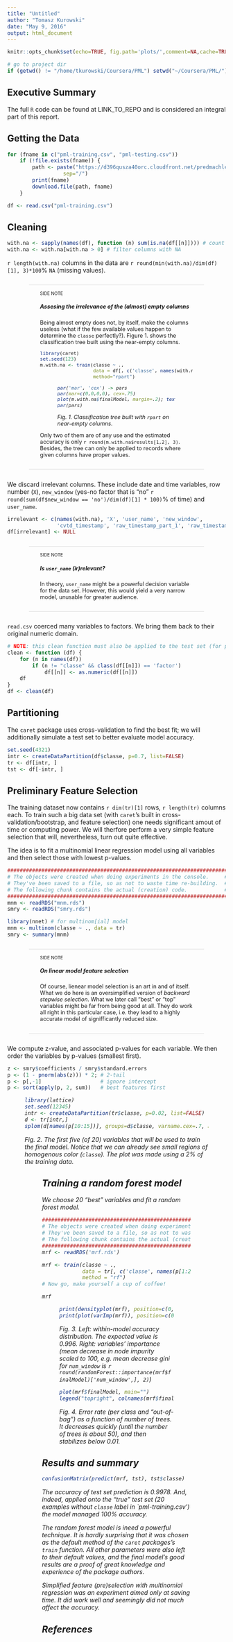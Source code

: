 ```yaml
---
title: "Untitled"
author: "Tomasz Kurowski"
date: "May 9, 2016"
output: html_document
---
```



<style>
    .side-note {
        font-size: 0.9em; padding: 1em 2em;
        border: solid 1px #ddd;
        border-width: 1px 0;
        margin: 2em 4em;
    }
    .side-note:before {
        content: "side note "; text-transform: uppercase;
        font-size: 0.8em;
    }
    .side-note h5 {
        font-size: 1em; font-weight: bold;
    }

    figure {font-style: italic; margin-bottom: 1em;}
</style>

```r
knitr::opts_chunk$set(echo=TRUE, fig.path='plots/',comment=NA,cache=TRUE)
```

```r
# go to project dir
if (getwd() != "/home/tkurowski/Coursera/PML") setwd("~/Coursera/PML/")
```

## Executive Summary

The full `R` code can be found at LINK_TO_REPO and is considered an integral
part of this report.

## Getting the Data

```r
for (fname in c("pml-training.csv", "pml-testing.csv"))
    if (!file.exists(fname)) {
        path <- paste("https://d396qusza40orc.cloudfront.net/predmachlearn", fname,
                  sep="/")
        print(fname)
        download.file(path, fname)
    }
```
```r
df <- read.csv("pml-training.csv")
```

## Cleaning

```r
with.na <- sapply(names(df), function (n) sum(is.na(df[[n]]))) # count NA
with.na <- with.na[with.na > 0] # filter columns with NA
```

`r length(with.na)` columns in the data are `r round(min(with.na)/dim(df)[1], 3)*100`%
`NA` (missing values).

<div class="side-note">

##### Assesing the irrelevance of the (almost) empty columns

Being almost empty does not, by itself, make the columns useless
(what if the few available values happen to determine the `classe` perfectly?).
Figure 1. shows the classification tree built using the near-empty columns.

```r
library(caret)
set.seed(123)
m.with.na <- train(classe ~ .,
                   data = df[, c('classe', names(with.na))],
                   method="rpart")
```

<figure>
```r
par('mar', 'cex') -> pars
par(mar=c(0,0,0,0), cex=.75)
plot(m.with.na$finalModel, margin=.2); text(m.with.na$finalModel)
par(pars)
```
  <figcaption>
  Fig. 1. Classification tree built with `rpart` on near-empty columns.
  </figcaption>
</figure>
Only two of them are of any use and the estimated accuracy is only 
`r round(m.with.na$results[1,2], 3)`.
Besides, the tree can only be applied to records where given columns
have proper values.

</div>

We discard irrelevant columns. These include date and time variables,
row number (`X`), `new_window` (yes-no factor that is "no"
`r round(sum(df$new_window == 'no')/dim(df)[1] * 100)`% of time) and `user_name`.

```r
irrelevant <- c(names(with.na), 'X', 'user_name', 'new_window',
                'cvtd_timestamp', 'raw_timestamp_part_1', 'raw_timestamp_part_2')
df[irrelevant] <- NULL
```

<div class="side-note">
##### Is `user_name` (ir)relevant?

In theory, `user_name` might be a powerful decision variable for the data set.
However, this would yield a very narrow model, unusable for greater audience.
</div>

`read.csv` coerced many variables to factors. We bring them back to their
original numeric domain.

```r
# NOTE: this clean function must also be applied to the test set (for prediction)
clean <- function (df) {
    for (n in names(df))
        if (n != "classe" && class(df[[n]]) == 'factor')
            df[[n]] <- as.numeric(df[[n]])
    df
}
df <- clean(df)
```

## Partitioning

The `caret` package uses cross-validation to find the best fit; we will additionally
simulate a test set to better evaluate model accuracy.

```r
set.seed(4321)
intr <- createDataPartition(df$classe, p=0.7, list=FALSE)
tr <- df[intr, ]
tst <- df[-intr, ]
```

## Preliminary Feature Selection

The training dataset now contains `r dim(tr)[1]` rows, `r length(tr)` columns each.
To train such a big data set (with `caret`'s built in cross-validation/bootstrap,
and feature selection) one needs significant amout of time or computing power.
We will therfore perform a very simple feature selection that will, nevertheless,
turn out quite effective.

The idea is to fit a multinomial linear regression model using all variables
and then select those with lowest p-values.

```r
#######################################################################
# The objects were created when doing experiments in the console.     #
# They've been saved to a file, so as not to waste time re-building.  #
# The following chunk contains the actual (creation) code.            #
#######################################################################
mnm <- readRDS("mnm.rds")
smry <- readRDS("smry.rds")
```
```r
library(nnet) # for multinom[ial] model
mnm <- multinom(classe ~ ., data = tr)
smry <- summary(mnm)
```

<div class="side-note">
##### On linear model feature selection
Of course, lienear model selection is an art in and of itself. What we do
here is an oversimplified version of _backward stepwise selection_. 
What we later call "best" or "top" variables might be far from being good at all.
They do work all right in this particular case, i.e. they lead to
a highly accurate model of signifficantly reduced size.
</div>

We compute z-value, and associated p-values for each variable. We then order
the variables by p-values (smallest first).
```r
z <- smry$coefficients / smry$standard.errors
p <- (1 - pnorm(abs(z))) * 2; # 2-tail
p <- p[,-1]                   # ignore intercept
p <- sort(apply(p, 2, sum))   # best features first
```

<figure>
```r
library(lattice)
set.seed(12345)
intr <- createDataPartition(tr$classe, p=0.02, list=FALSE)
d <- tr[intr,]
splom(d[names(p[10:15])], groups=d$classe, varname.cex=.7, axis.text.cex=0)
```
  <figcaption>
  Fig. 2. The first five (of 20) variables that will be used
  to train the final model. Notice that we can already see small regions
  of homogenous color (`classe`). The plot was made using a 2% of the
  training data.
  </figcaption>
<figure>

## Training a random forest model
We choose 20 "best" variables and fit a random forest model.
```r
#######################################################################
# The objects were created when doing experiments in the console.     #
# They've been saved to a file, so as not to waste time re-building.  #
# The following chunk contains the actual (creation) code.            #
#######################################################################
mrf <- readRDS('mrf.rds')
```
```r
mrf <- train(classe ~ ., 
             data = tr[, c('classe', names(p[1:20]))], # 20 'best' features
             method = "rf")
# Now go, make yourself a cup of coffee!
```
```r
mrf
```
<figure>
```r
print(densityplot(mrf), position=c(0, 0, .4, 1), more=T)
print(plot(varImp(mrf)), position=c(0.4, 0, 1, 1))
```
  <figcaption>
  Fig. 3. Left: within-model accuracy distribution. The expected value is 0.996.
  Right: variables' importance (mean decrease in node impurity scaled to 100,
  e.g. _mean decrease gini_ for `num_window` is
  `r round(randomForest::importance(mrf$finalModel)['num_window',], 2)`)
  </figcaption>
</figure>

<figure>
```r
plot(mrf$finalModel, main="")
legend("topright", colnames(mrf$finalModel$err.rate), fill=1:6)
```
  <figcaption>
  Fig. 4. Error rate (per class and "out-of-bag") as a function of number
  of trees. It decreases quickly (until the number of trees is about 50),
  and then stabilizes below 0.01.
  </figcaption>
</figure>

## Results and summary
```r
confusionMatrix(predict(mrf, tst), tst$classe)
```

The accuracy of test set prediction is 0.9978. And, indeed, applied onto
the "true" test set (20 examples without `classe` label in `pml-training.csv')
the model managed 100% accuracy.

The random forest model is ineed a powerful technique. It is hardly surprising
that it was chosen as the default method of the `caret` packages's `train`
function. All other parameters were also left to their default values,
and the final model's good results are a proof of great knowledge
and experience of the package authors.

Simplified feature (pre)selection with multinomial regression was an experiment
aimed only at saving time. It did work well and seemingly did not much affect
the accuracy.

## References
